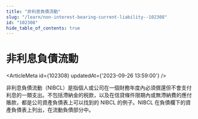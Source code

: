 ```yaml
---
title: "非利息負債流動"
slug: "/learn/non-interest-bearing-current-liability--102308"
id: "102308"
hide_table_of_contents: true
---
```



# 非利息負債流動

<ArticleMeta id={102308} updatedAt={'2023-09-26 13:59:00'} />
<div className='border-solid border-b border-t-0 my-4 border-[var(--ifm-color-gray-300)]' />

非利息負債流動（NIBCL）是指個人或公司在一個財務年度內必須償還但不會支付利息的一類支出。不包括滯納金的税款，以及在信貸條件限期內或無滯納費的應付賬款，都是公司資產負債表上可以找到的 NIBCL 的例子。NIBCL 在負債欄下的資產負債表上列出，在流動負債部分中。
